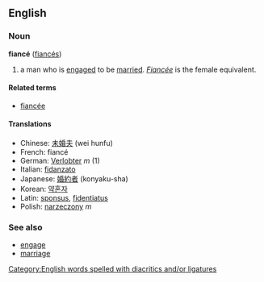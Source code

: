 ==English==
===Noun===
'''fiancé''' ([[fiancés]])

# a man who is [[engage]]d to be [[marry|married]]. ''[[Fiancée]]'' is the female equivalent.

====Related terms====
*[[fiancée]]

====Translations====
*Chinese: [[未婚夫]] (wei hunfu)
*French: fiancé
*German: [[Verlobter]] ''m'' (1)
*Italian: [[fidanzato]]
*Japanese: [[婚約者]] (konyaku-sha)
*Korean: [[약혼자]]
*Latin: [[sponsus]], [[fidentiatus]]
*Polish: [[narzeczony]] ''m''

===See also===
*[[engage]]
*[[marriage]]

[[Category:English words spelled with diacritics and/or ligatures]]